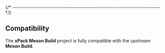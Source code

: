 
{/* ------------------------------------------------------------------------ */}

## Compatibility

The **xPack Meson Build** project is fully compatible with the upstream
**Meson Build**.
